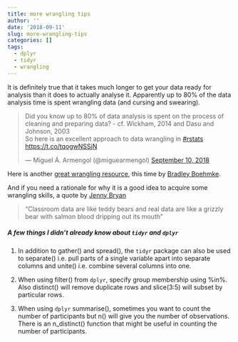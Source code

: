```yaml
---
title: more wrangling tips
author: ''
date: '2018-09-11'
slug: more-wrangling-tips
categories: []
tags:
  - dplyr
  - tidyr
  - wrangling
---
```


It is definitely true that it takes much longer to get your data ready for analysis than it does to actually analyse it. Apparently up to 80% of the data analysis time is spent wrangling data (and cursing and swearing). 


<blockquote class="twitter-tweet" data-lang="en"><p lang="en" dir="ltr">Did you know up to 80% of data analysis is spent on the process of cleaning and preparing data? - cf. Wickham, 2014 and Dasu and Johnson, 2003<br>So here is an excellent approach to data wrangling in <a href="https://twitter.com/hashtag/rstats?src=hash&amp;ref_src=twsrc%5Etfw">#rstats</a> <a href="https://t.co/tqogwNSSjN">https://t.co/tqogwNSSjN</a></p>&mdash; Miguel Á. Armengol (@miguearmengol) <a href="https://twitter.com/miguearmengol/status/1039242840184905728?ref_src=twsrc%5Etfw">September 10, 2018</a></blockquote>
<script async src="https://platform.twitter.com/widgets.js" charset="utf-8"></script>

Here is another [great wrangling resource](http://rpubs.com/bradleyboehmke/data_processing), this time by [Bradley Boehmke](@bradleyboehmke). 

And if you need a rationale for why it is a good idea to acquire some wrangling skills, a quote by [Jenny Bryan](@JennyBryan)

> "Classroom data are like teddy bears and real data are like a grizzly bear with salmon blood dripping out its mouth" 

##### A few things I didn't already know about `tidyr` and `dplyr`

1. In addition to gather() and spread(), the `tidyr` package can also be used to separate() i.e. pull parts of a single variable apart into separate columns and unite() i.e. combine several columns into one. 

2. When using filter() from `dplyr`, specify group membership using %in%. Also distinct() will remove duplicate rows and slice(3:5) will subset by particular rows. 

3. When using `dplyr` summarise(), sometimes you want to count the number of participants but n() will give you the number of observations. There is an n_distinct() function that might be useful in counting the number of participants. 


